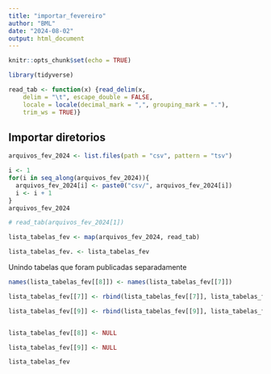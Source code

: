 ```yaml
---
title: "importar_fevereiro"
author: "BML"
date: "2024-08-02"
output: html_document
---
```


```r
knitr::opts_chunk$set(echo = TRUE)
```
```r
library(tidyverse)
```

```r
read_tab <- function(x) {read_delim(x, 
    delim = "\t", escape_double = FALSE, 
    locale = locale(decimal_mark = ",", grouping_mark = "."), 
    trim_ws = TRUE)}
```

## Importar diretorios

```r
arquivos_fev_2024 <- list.files(path = "csv", pattern = "tsv")

```

```r
i <- 1
for(i in seq_along(arquivos_fev_2024)){
  arquivos_fev_2024[i] <- paste0("csv/", arquivos_fev_2024[i])
  i <- i + 1
}
arquivos_fev_2024

# read_tab(arquivos_fev_2024[1])
```
```r
lista_tabelas_fev <- map(arquivos_fev_2024, read_tab)
```
```r
lista_tabelas_fev. <- lista_tabelas_fev
```
Unindo tabelas que foram publicadas separadamente
```r

names(lista_tabelas_fev[[8]]) <- names(lista_tabelas_fev[[7]]) 

lista_tabelas_fev[[7]] <- rbind(lista_tabelas_fev[[7]], lista_tabelas_fev[[8]])

lista_tabelas_fev[[9]] <- rbind(lista_tabelas_fev[[9]], lista_tabelas_fev[[10]])



```

```r
lista_tabelas_fev[[8]] <- NULL

lista_tabelas_fev[[9]] <- NULL

```

```r
lista_tabelas_fev
```

